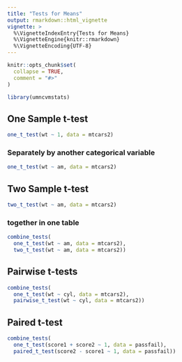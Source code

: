 ```yaml
---
title: "Tests for Means"
output: rmarkdown::html_vignette
vignette: >
  %\VignetteIndexEntry{Tests for Means}
  %\VignetteEngine{knitr::rmarkdown}
  %\VignetteEncoding{UTF-8}
---
```


```r
knitr::opts_chunk$set(
  collapse = TRUE,
  comment = "#>"
)
```

```r
library(umncvmstats)
```

## One Sample t-test
```r
one_t_test(wt ~ 1, data = mtcars2)
```

### Separately by another categorical variable
```r
one_t_test(wt ~ am, data = mtcars2)
```

## Two Sample t-test
```r
two_t_test(wt ~ am, data = mtcars2)
```

### together in one table
```r
combine_tests(
  one_t_test(wt ~ am, data = mtcars2),
  two_t_test(wt ~ am, data = mtcars2))
```

## Pairwise t-tests
```r
combine_tests(
  one_t_test(wt ~ cyl, data = mtcars2),
  pairwise_t_test(wt ~ cyl, data = mtcars2))
```

## Paired t-test
```r
combine_tests(
  one_t_test(score1 + score2 ~ 1, data = passfail),
  paired_t_test(score2 - score1 ~ 1, data = passfail))
```
